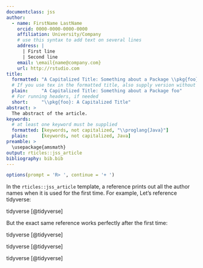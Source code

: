```yaml
---
documentclass: jss
author:
  - name: FirstName LastName
    orcid: 0000-0000-0000-0000
    affiliation: University/Company
    # use this syntax to add text on several lines
    address: |
      | First line
      | Second line
    email: \email{name@company.com}
    url: http://rstudio.com
title:
  formatted: "A Capitalized Title: Something about a Package \\pkg{foo}"
  # If you use tex in the formatted title, also supply version without
  plain:     "A Capitalized Title: Something about a Package foo"
  # For running headers, if needed
  short:     "\\pkg{foo}: A Capitalized Title"
abstract: >
  The abstract of the article.
keywords:
  # at least one keyword must be supplied
  formatted: [keywords, not capitalized, "\\proglang{Java}"]
  plain:     [keywords, not capitalized, Java]
preamble: >
  \usepackage{amsmath}
output: rticles::jss_article
bibliography: bib.bib
---
```


```r
options(prompt = 'R> ', continue = '+ ')
```

In the `rticles::jss_article` template, a reference prints out all the author names when it is used for the first time. For example, Let's reference tidyverse: 

tidyverse [@tidyverse]

But the exact same reference works perfectly after the first time:

tidyverse [@tidyverse] 

tidyverse [@tidyverse]

tidyverse [@tidyverse]


